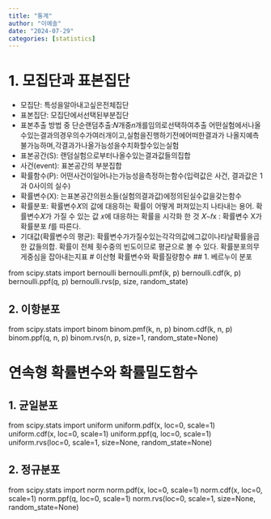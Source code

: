 ```yaml
---
title: "통계"
author: "이예솔"
date: "2024-07-29"
categories: [statistics]
---
```


# 1. 모집단과 표본집단
- 모집단: 특성을알아내고싶은전체집단
- 표본집단: 모집단에서선택된부분집단
- 표본추출 방법 중 단순랜덤추출:𝑁개중𝑛개를임의로선택하여추출
어떤실험에서나올수있는결과의경우의수가여러개이고,실험을진행하기전에어떠한결과가
나올지예측불가능하며,각결과가나올가능성을수치화할수있는실험
- 표본공간(S): 랜덤실험으로부터나올수있는결과값들의집합
- 사건(event): 표본공간의 부분집합
- 확률함수(P): 어떤사건이일어나는가능성을측정하는함수(입력값은 사건, 결과값은 1과 0사이의 실수)
- 확률변수(X): 는표본공간의원소들(실험의결과값)에정의된실수값을갖는함수
- 확률분포: 확률변수𝑋의 값에 대응하는 확률이 어떻게 퍼져있는지 나타내는 용어. 확률변수𝑋가 가질 수 있는 값 𝑥에 대응하는 확률을 시각화 한 것
 𝑋∼𝑓x : 확률변수 X가 확률분포 𝑓를 따른다.
- 기대값(확률변수의 평균): 확률변수가가질수있는각각의값에그값이나타날확률을곱한
값들의합.
확률이 전체 횟수중의 빈도이므로 평균으로 볼 수 있다. 확률분포의무게중심을 잡아내는지표
# 이산형 확률변수와 확률질량함수
## 1. 베르누이 분포

from scipy.stats import bernoulli
bernoulli.pmf(k, p)
bernoulli.cdf(k, p)
bernoulli.ppf(q, p)
bernoulli.rvs(p, size, random_state)

## 2. 이항분포
from scipy.stats import binom
binom.pmf(k, n, p)
binom.cdf(k, n, p)
binom.ppf(q, n, p)
binom.rvs(n, p, size=1, random_state=None)

# 연속형 확률변수와 확률밀도함수
## 1. 균일분포
from scipy.stats import uniform
uniform.pdf(x, loc=0, scale=1)
uniform.cdf(x, loc=0, scale=1)
uniform.ppf(q, loc=0, scale=1)
uniform.rvs(loc=0, scale=1, size=None, random_state=None)

## 2. 정규분포
from scipy.stats import norm
norm.pdf(x, loc=0, scale=1)
norm.cdf(x, loc=0, scale=1)
norm.ppf(q, loc=0, scale=1)
norm.rvs(loc=0, scale=1, size=None, random_state=None)
